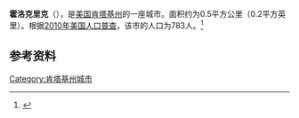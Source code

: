 {{Infobox City 
|official_name = 霍洛克里克
|image_flag = 
|image_seal = 
|image_skyline = 
|image_map = File:Jefferson County Kentucky Incorporated and Unincorporated areas Hollow Creek Highlighted 2137576.svg
|pushpin_map = Kentucky#USA
|map_caption =
|subdivision_type = [[國家|國家]]
|subdivision_name = {{USA}}
|leader_title = 
|leader_name = 
|subdivision_type1 = [[美國行政區劃|州]]
|subdivision_name1 = [[肯塔基州|肯塔基州]]
|subdivision_type2 = [[肯塔基州行政区划|县]]
|subdivision_name2 = Jefferson
|found_date = 
|area_total = 0.5
|area_land = 
|area_water = 
|population_as_of = 2010
|population_total = 783
|population_density = 
|timezone = 
|utc_offset = 
|timezone_DST = 
|utc_offset_DST = 
}}

'''霍洛克里克'''（{{lang-en|Hollow Creek}}），是[[美国|美国]][[肯塔基州|肯塔基州]]的一座城市。面积约为0.5平方公里（0.2平方英里）。根据[[2010年美国人口普查|2010年美国人口普查]]，该市的人口为783人。<ref name=census>{{cite web |url = http://www.census.gov/prod/www/abs/decennial/ |title = Census of Population and Housing |publisher = U.S. Census Bureau |accessdate = November 18, 2011 |archive-url = https://web.archive.org/web/20060208103743/http://www.census.gov/prod/www/abs/decennial/ |archive-date = 2006-02-08 |dead-url = yes }}</ref>

== 参考资料 ==
{{reflist}}

[[Category:肯塔基州城市|Category:肯塔基州城市]]


{{Kentucky-stub}}
